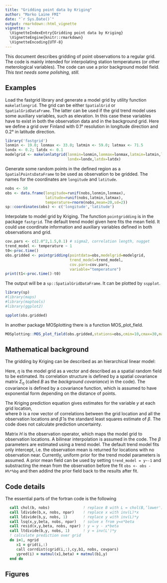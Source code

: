 ```yaml
---
title: "Gridding point data by Kriging"
author: "Marko Laine FMI"
date: "`r Sys.Date()`"
output: rmarkdown::html_vignette
vignette: >
  \VignetteIndexEntry{Gridding point data by Kriging}
  \VignetteEngine{knitr::rmarkdown}
  \VignetteEncoding{UTF-8}
---
```


This document describes gridding of point observations to a regular grid. The code is mainly intended for interpolating station temperatures (or other meterological variables). The code can use a prior background model field. *This text needs some polishing, still.*

## Examples

Load the fastgrid library and generate a model grid by utility function `makelatlongrid`. The grid can be either `SpatialGrid` or `SpatialGridDataFrame`. The latter can be used if the grid trend model uses some auxiliary variables, such as elevation. In this case these variables have to exist in both the observation data and in the background grid. Here we define a grid over Finland with 0.1° resolution in longitude direction and 0.2° in latitude direction.

```r
library('fastgrid')
lonmin <- 19.0; lonmax <- 33.0; latmin <- 59.0; latmax <- 71.5
londx <- 0.2; latdx <- 0.1
modelgrid <- makelonlatgrid(lonmin=lonmin,lonmax=lonmax,latmin=latmin,latmax=latmax,
                            londx=londx,latdx=latdx)
```

Generate some random points in the defined region as a `SpatialPointsDataFrame` to be used as observation to be gridded. The names for the coordinates are `longitude` and `latitude`.
```r
nobs <- 50
obs <- data.frame(longitude=runif(nobs,lonmin,lonmax),
                  latitude=runif(nobs,latmin,latmax),
                  temperature=rnorm(nobs,mean=20,sd=2))
sp::coordinates(obs) <- c('longitude','latitude')
```

Interpolate to model grid by Kriging. The function `pointgridding` is in the package `fastgrid`. The default trend model given here fits the mean field. It could use coordinate information and auxiliary variables defined in both observations and grid.
```r
cov.pars <- c(2.0^2,1.5,0.1) # sigma2, correlation length, nugget
trend_model <- temperature ~ 1
t0<-proc.time()
obs.gridded <- pointgridding(pointdata=obs,modelgrid=modelgrid,
                             trend_model=trend_model,
                             cov.pars=cov.pars,
                             variable="temperature")
print(t1<-proc.time()-t0)
```

The output will be a `sp::SpatialGridDataFrame`. It can be plotted by `sspplot`.

```r
library(sp)
#library(maps)
#library(maptools)
#library(ggplot2)

spplot(obs.gridded)
```

In another package MOSplotting there is a function MOS_plot_field.

```r
MOSplotting::MOS_plot_field(obs.gridded,stations=obs,cmin=10,cmax=30,main='kriging interpolation')
```

## Mathematical background 

The gridding by Kriging can be described as an hierarchical linear model:
\begin{equation}
  \label{equ:hiermodel}
  \begin{split}
  y|\eta &\sim N(H\eta,\Sigma_y), \qquad\text{observations}\\
  \eta|\beta &\sim N(X\beta,\Sigma_\eta), \qquad\text{spatial random field}\\
  \beta &\sim N(\beta_0,\Sigma_\beta)  \qquad\text{hyper parameters}
  \end{split}
\end{equation}

Here, $\eta$ is the model grid as a vector and described as a spatial random field to be estimated. Its correlation structure is defined by a spatial covariance matrix $\Sigma_\eta$ (called $B$ as the *background covariance*) in the code). The covariance is defined by a covariance function, which is assumed to have exponential form depending on the distance of points.

The Kriging prediction equation gives estimates for the variable $y$ at each grid location,  
\begin{equation}
  y_\mathrm{grid} = x_\mathrm{grid}\widehat{\beta} + b \Sigma_\eta^{-1} (y - X\widehat{\beta}),
\end{equation}
where $b$ is a row vector of correlations between the grid location and all the observation locations and $\widehat{\beta}$ is the standard least squares estimate of ${\beta}$. The code does not calculate prediction uncertainty.

Matrix $H$ is the observation operator, which maps the model grid to observation locations. A bilinear interpolation is assumed in the code. The $\beta$ parameters are estimated using a trend model. The default trend model fits only intercept, i.e. the observation mean is returned for locations with no observation near. Currently, uniform prior for the trend model parameters is assumed. A prior mean field can be used by setting `trend_model = y~-1` and substracting the mean from the observation before the fit `obs <- obs - H%*%bg` and then addind the prior field back to the results after fit.

## Code details

The essential parts of the fortran code is the following

```fortran
  call chol(b, nobs)               ! replace B with L = chol(B,’lower')
  call ldivide(b,x, nobs, npar)    ! replace x with inv(L)*x
  call ldivide(b,y, nobs, 1)       ! replace y with inv(L)*y
  call lsq(x,y,beta, nobs, npar)   ! solve x from y=x*beta
  call resid(x,y,beta, nobs, npar) ! y = y - x*beta
  call ltdivide(b,y, nobs, 1)      ! y = inv(L')*y
  ! calculate prediction over grid
  do i=1, ngrid
     x1 = grid(i,:)
     call corrdist(cgrid(i,:),cy,b1, nobs, covpars)
     ypred(i) = matmul(x1,beta) + matmul(b1,y)
  end do
```


## Figures

```r

```


